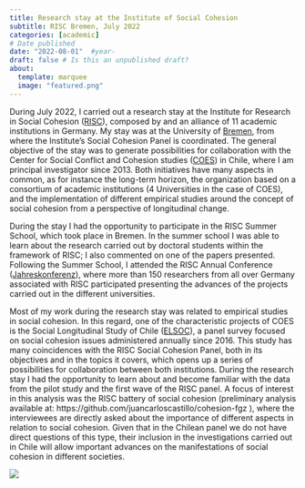 ```yaml
---
title: Research stay at the Institute of Social Cohesion
subtitle: RISC Bremen, July 2022
categories: [academic]
# Date published
date: "2022-08-01"  #year-
draft: false # Is this an unpublished draft?
about:
  template: marquee
  image: "featured.png"  
---
```




During July 2022, I carried out a research stay at the Institute for Research in Social Cohesion ([RISC](https://www.fgz-risc.de/)), composed by and an alliance of 11 academic institutions in Germany. My stay was at the University of [Bremen](https://www.fgz-risc.de/das-forschungsinstitut/standorte/bremen), from where the Institute's Social Cohesion Panel is coordinated. The general objective of the stay was to generate possibilities for collaboration with the Center for Social Conflict and Cohesion studies ([COES](https://coes.cl/)) in Chile, where I am principal investigator since 2013. Both initiatives have many aspects in common, as for instance the long-term horizon, the organization based on a consortium of academic institutions (4 Universities in the case of COES), and the implementation of different empirical studies around the concept of social cohesion from a perspective of longitudinal change.

During the stay I had the opportunity to participate in the RISC Summer School, which took place in Bremen. In the summer school I was able to learn about the research carried out by doctoral students within the framework of RISC; I also commented on one of the papers presented. Following the Summer School, I attended the RISC Annual Conference ([Jahreskonferenz](https://www.fgz-risc.de/veranstaltungen/jahreskonferenzen)), where more than 150 researchers from all over Germany associated with RISC participated presenting the advances of the projects carried out in the different universities.

Most of my work during the research stay was related to empirical studies in social cohesion. In this regard, one of the characteristic projects of COES is the Social Longitudinal Study of Chile ([ELSOC](https://coes.cl/encuesta-panel/)), a panel survey focused on social cohesion issues administered annually since 2016. This study has many coincidences with the RISC Social Cohesion Panel, both in its objectives and in the topics it covers, which opens up a series of possibilities for collaboration between both institutions. During the research stay I had the opportunity to learn about and become familiar with the data from the pilot study and the first wave of the RISC panel. A focus of interest in this analysis was the RISC battery of social cohesion (preliminary analysis available at: https://github.com/juancarloscastillo/cohesion-fgz ), where the interviewees are directly asked about the importance of different aspects in relation to social cohesion. Given that in the Chilean panel we do not have direct questions of this type, their inclusion in the investigations carried out in Chile will allow important advances on the manifestations of social cohesion in different societies.

![](/images/jc-bigsss.png)
